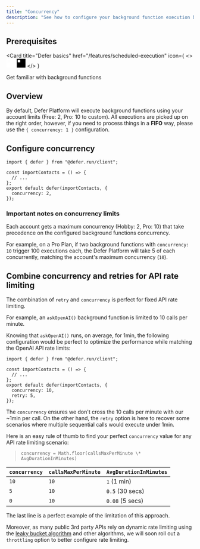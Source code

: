 ```yaml
---
title: "Concurrency"
description: "See how to configure your background function execution behavior"
---
```


## Prerequisites

<Card
  title="Defer basics"
  href="/features/scheduled-execution"
  icon={
    <>
      <svg
        width="24"
        height="24"
        viewBox="0 0 40 41"
        fill="none"
        xmlns="http://www.w3.org/2000/svg"
        className="hidden dark:block"
      >
        <path
          fillRule="evenodd"
          clipRule="evenodd"
          d="M40 0.5V40.5H0V0.5H40ZM15.7143 4.78571H4.28571V16.2143H15.7143V4.78571ZM4.28571 20.5H20V4.78571H25.7143V26.2143H4.28571V20.5ZM4.28571 36.2143V30.5H30V4.78571H35.7143V36.2143H4.28571Z"
          fill="white"
        />
      </svg>
      <svg
        width="24"
        height="24"
        viewBox="0 0 40 41"
        fill="none"
        xmlns="http://www.w3.org/2000/svg"
        className="block dark:hidden"
      >
        <path
          fillRule="evenodd"
          clipRule="evenodd"
          d="M40 0.5V40.5H0V0.5H40ZM15.7143 4.78571H4.28571V16.2143H15.7143V4.78571ZM4.28571 20.5H20V4.78571H25.7143V26.2143H4.28571V20.5ZM4.28571 36.2143V30.5H30V4.78571H35.7143V36.2143H4.28571Z"
          fill="black"
        />
      </svg>
    </>
  }
>
  Get familiar with background functions
</Card>

## Overview

By default, Defer Platform will execute background functions using your account limits (Free: 2, Pro: 10 to custom).
All executions are picked up on the right order, however, if you need to process things in a **FIFO** way, please use the `{ concurrency: 1 }` configuration.

## Configure concurrency

```tsx defer/importContacts.ts
import { defer } from "@defer.run/client";

const importContacts = () => {
  // ...
};
export default defer(importContacts, {
  concurrency: 2,
});
```

### Important notes on concurrency limits

Each account gets a maximum concurrency (Hobby: 2, Pro: 10) that take precedence on the configured background functions concurrency.

For example, on a Pro Plan, if two background functions with `concurrency: 10` trigger 100 executions each,
the Defer Platform will take 5 of each concurrently, matching the account's maximum concurrency (`10`).

## Combine concurrency and retries for API rate limiting

The combination of `retry` and `concurrency` is perfect for fixed API rate limiting.

For example, an `askOpenAI()` background function is limited to 10 calls per minute.

Knowing that `askOpenAI()` runs, on average, for 1min, the following configuration would be perfect to optimize the performance while
matching the OpenAI API rate limits:

```tsx defer/importContacts.ts
import { defer } from "@defer.run/client";

const importContacts = () => {
  // ...
};
export default defer(importContacts, {
  concurrency: 10,
  retry: 5,
});
```

The `concurrency` ensures we don't cross the 10 calls per minute with our ~1min per call.
On the other hand, the `retry` option is here to recover some scenarios where multiple sequential calls would execute under 1min.

Here is an easy rule of thumb to find your perfect `concurrency` value for any API rate limiting scenario:

> `concurrency = Math.floor(callsMaxPerMinute \* AvgDurationInMinutes)`

| `concurrency` | `callsMaxPerMinute` | `AvgDurationInMinutes` |
| ------------- | ------------------- | ---------------------- |
| `10`          | `10`                | `1` (1 min)            |
| `5`           | `10`                | `0.5` (30 secs)        |
| `0`           | `10`                | `0.08` (5 secs)        |

The last line is a perfect example of the limitation of this approach.

Moreover, as many public 3rd party APIs rely on dynamic rate limiting
using the [leaky bucket algorithm](https://en.wikipedia.org/wiki/Leaky_bucket) and other algorithms,
we will soon roll out a `throttling` option to better configure rate limiting.
